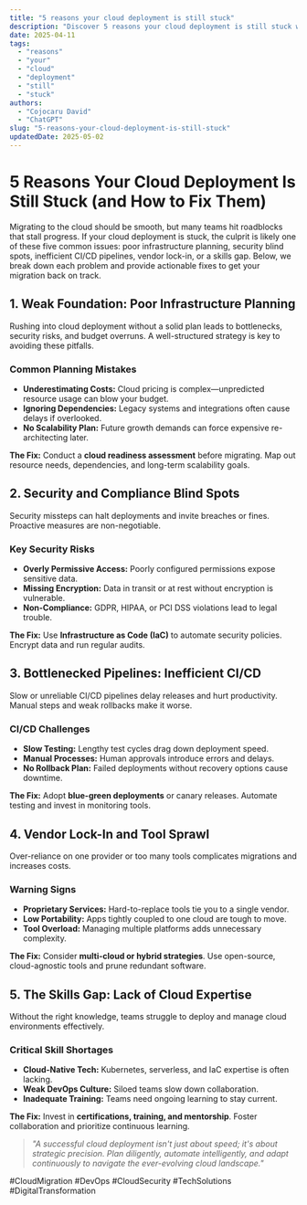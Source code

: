 ```yaml
---
title: "5 reasons your cloud deployment is still stuck"
description: "Discover 5 reasons your cloud deployment is still stuck with this in-depth guide, providing actionable insights and practical tips to boost your knowledge and results."
date: 2025-04-11
tags:
  - "reasons"
  - "your"
  - "cloud"
  - "deployment"
  - "still"
  - "stuck"
authors:
  - "Cojocaru David"
  - "ChatGPT"
slug: "5-reasons-your-cloud-deployment-is-still-stuck"
updatedDate: 2025-05-02
---
```


# 5 Reasons Your Cloud Deployment Is Still Stuck (and How to Fix Them)  

Migrating to the cloud should be smooth, but many teams hit roadblocks that stall progress. If your cloud deployment is stuck, the culprit is likely one of these five common issues: poor infrastructure planning, security blind spots, inefficient CI/CD pipelines, vendor lock-in, or a skills gap. Below, we break down each problem and provide actionable fixes to get your migration back on track.  

## 1. Weak Foundation: Poor Infrastructure Planning  

Rushing into cloud deployment without a solid plan leads to bottlenecks, security risks, and budget overruns. A well-structured strategy is key to avoiding these pitfalls.  

### Common Planning Mistakes  

- **Underestimating Costs:** Cloud pricing is complex—unpredicted resource usage can blow your budget.  
- **Ignoring Dependencies:** Legacy systems and integrations often cause delays if overlooked.  
- **No Scalability Plan:** Future growth demands can force expensive re-architecting later.  

**The Fix:** Conduct a **cloud readiness assessment** before migrating. Map out resource needs, dependencies, and long-term scalability goals.  

## 2. Security and Compliance Blind Spots  

Security missteps can halt deployments and invite breaches or fines. Proactive measures are non-negotiable.  

### Key Security Risks  

- **Overly Permissive Access:** Poorly configured permissions expose sensitive data.  
- **Missing Encryption:** Data in transit or at rest without encryption is vulnerable.  
- **Non-Compliance:** GDPR, HIPAA, or PCI DSS violations lead to legal trouble.  

**The Fix:** Use **Infrastructure as Code (IaC)** to automate security policies. Encrypt data and run regular audits.  

## 3. Bottlenecked Pipelines: Inefficient CI/CD  

Slow or unreliable CI/CD pipelines delay releases and hurt productivity. Manual steps and weak rollbacks make it worse.  

### CI/CD Challenges  

- **Slow Testing:** Lengthy test cycles drag down deployment speed.  
- **Manual Processes:** Human approvals introduce errors and delays.  
- **No Rollback Plan:** Failed deployments without recovery options cause downtime.  

**The Fix:** Adopt **blue-green deployments** or canary releases. Automate testing and invest in monitoring tools.  

## 4. Vendor Lock-In and Tool Sprawl  

Over-reliance on one provider or too many tools complicates migrations and increases costs.  

### Warning Signs  

- **Proprietary Services:** Hard-to-replace tools tie you to a single vendor.  
- **Low Portability:** Apps tightly coupled to one cloud are tough to move.  
- **Tool Overload:** Managing multiple platforms adds unnecessary complexity.  

**The Fix:** Consider **multi-cloud or hybrid strategies**. Use open-source, cloud-agnostic tools and prune redundant software.  

## 5. The Skills Gap: Lack of Cloud Expertise  

Without the right knowledge, teams struggle to deploy and manage cloud environments effectively.  

### Critical Skill Shortages  

- **Cloud-Native Tech:** Kubernetes, serverless, and IaC expertise is often lacking.  
- **Weak DevOps Culture:** Siloed teams slow down collaboration.  
- **Inadequate Training:** Teams need ongoing learning to stay current.  

**The Fix:** Invest in **certifications, training, and mentorship**. Foster collaboration and prioritize continuous learning.  

> _"A successful cloud deployment isn't just about speed; it's about strategic precision. Plan diligently, automate intelligently, and adapt continuously to navigate the ever-evolving cloud landscape."_  

#CloudMigration #DevOps #CloudSecurity #TechSolutions #DigitalTransformation